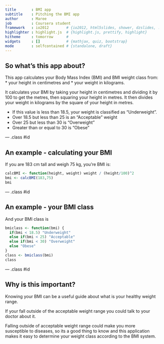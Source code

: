 ```yaml
---
title       : BMI app
subtitle    : Pitching the BMI app
author      : Maree
job         : Coursera student
framework   : io2012        # {io2012, html5slides, shower, dzslides, ...}
highlighter : highlight.js  # {highlight.js, prettify, highlight}
hitheme     : tomorrow      # 
widgets     : []            # {mathjax, quiz, bootstrap}
mode        : selfcontained # {standalone, draft}
---
```


## So what's this app about?

This app calculates your Body Mass Index (BMI) and BMI weight class from:
* your height in centimetres and 
* your weight in kilograms.

It calculates your BMI by taking your height in centimetres and dividing it by 100 to get the metres, then squaring your height in metres. It then divides your weight in kilograms by the square of your height in metres.

* If this value is less than 18.5, your weight is classified as "Underweight". 
* Over 18.5 but less than 25 is an "Acceptable" weight
* Over 25 but less than 30 is "Overweight"
* Greater than or equal to 30 is "Obese"

--- .class #id

## An example - calculating your BMI

If you are 183 cm tall and weigh 75 kg, you're BMI is:

```r
calcBMI <- function(height, weight) weight / (height/100)^2
bmi <- calcBMI(183,75)
bmi
```

--- .class #id

## An example - your BMI class

And your BMI class is

```r
bmiclass <- function(bmi) {
  if(bmi < 18.5) "Underweight"
  else if(bmi < 25) "Acceptable"
  else if(bmi < 30) "Overweight"
  else "Obese"
}
class <- bmiclass(bmi)
class
```
--- .class #id

## Why is this important?

Knowing your BMI can be a useful guide about what is your healthy weight range. 

If your fall outside of the acceptable weight range you could talk to your doctor about it. 

Falling outside of acceptable weight range could make you more susceptible to diseases, so its a good thing to know and this application makes it easy to determine your weight class according to the BMI system.

